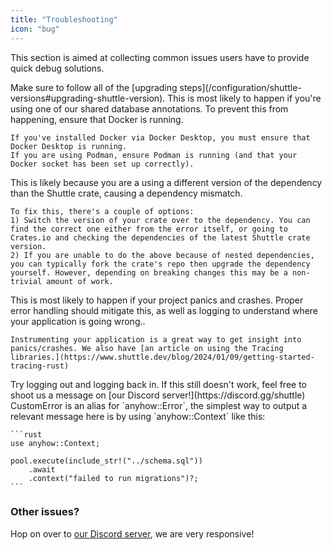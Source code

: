 ```yaml
---
title: "Troubleshooting"
icon: "bug"
---
```


This section is aimed at collecting common issues users have to provide quick debug solutions.

<AccordionGroup>
  <Accordion title="I've updated Shuttle and my project isn't working anymore.">
    Make sure to follow all of the [upgrading steps](/configuration/shuttle-versions#upgrading-shuttle-version).
  </Accordion>
  <Accordion title="I get os error 2 when trying to load up my project">
    This is most likely to happen if you're using one of our shared database annotations. To prevent this from happening, ensure that Docker is running.

    If you've installed Docker via Docker Desktop, you must ensure that Docker Desktop is running.
    If you are using Podman, ensure Podman is running (and that your Docker socket has been set up correctly).
  </Accordion>
  <Accordion title="I get mismatched dependencies between one of my dependencies and Shuttle crate dependencies!">
    This is likely because you are a using a different version of the dependency than the Shuttle crate, causing a dependency mismatch.

    To fix this, there's a couple of options:
    1) Switch the version of your crate over to the dependency. You can find the correct one either from the error itself, or going to Crates.io and checking the dependencies of the latest Shuttle crate version.
    2) If you are unable to do the above because of nested dependencies, you can typically fork the crate's repo then upgrade the dependency yourself. However, depending on breaking changes this may be a non-trivial amount of work.
  </Accordion>
  <Accordion title="I get HTTP error code 600 while my project is in deployment">
    This is most likely to happen if your project panics and crashes. Proper error handling should mitigate this, as well as logging to understand where your application is going wrong..

    Instrumenting your application is a great way to get insight into panics/crashes. We also have [an article on using the Tracing libraries.](https://www.shuttle.dev/blog/2024/01/09/getting-started-tracing-rust)
  </Accordion>
  <Accordion title="I get 401 Unauthorised error while trying to use the CLI">
    Try logging out and logging back in. If this still doesn't work, feel free to shoot us a message on [our Discord server!](https://discord.gg/shuttle)
  </Accordion>
  <Accordion title="How can I return custom errors with Shuttle?">
    CustomError is an alias for `anyhow::Error`, the simplest way to output a relevant message here is by using `anyhow::Context` like this:

    ```rust
    use anyhow::Context;

    pool.execute(include_str!("../schema.sql"))
        .await
        .context("failed to run migrations")?;
    ```
  </Accordion>
</AccordionGroup>

### Other issues?

Hop on over to [our Discord server](https://discord.gg/shuttle), we are very responsive!
